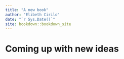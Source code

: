 ```yaml
--- 
title: "A new book"
author: "Elibeth Cirilo"
date: "`r Sys.Date()`"
site: bookdown::bookdown_site
---
```


# Coming up with new ideas

